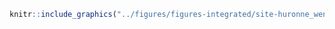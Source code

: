<!-- #### Sites d’intérêt - Nation Huronne-Wendat - Pêche {-} -->


<!-- -------------------------------------------------- -->

```r
knitr::include_graphics("../figures/figures-integrated/site-huronne_wendat_peche.png")
```

<br>

